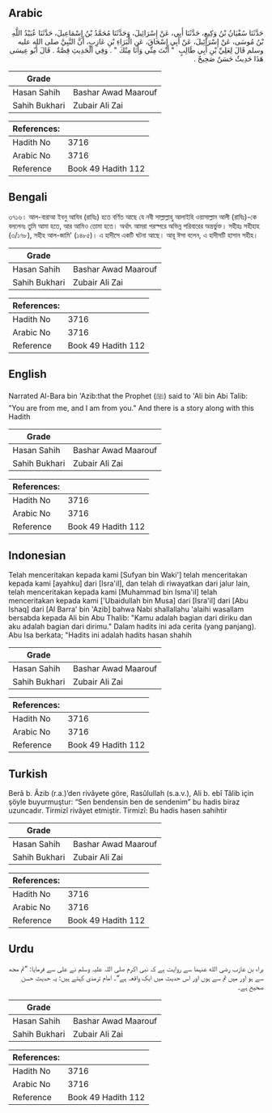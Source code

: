 ## Arabic


<div dir="rtl" lang="ar" style={{fontSize:'larger',backgroundColor:'#f8f9fa',padding:20}}>
حَدَّثَنَا سُفْيَانُ بْنُ وَكِيعٍ، حَدَّثَنَا أَبِي، عَنْ إِسْرَائِيلَ، وَحَدَّثَنَا مُحَمَّدُ بْنُ إِسْمَاعِيلَ، حَدَّثَنَا عُبَيْدُ اللَّهِ بْنُ مُوسَى، عَنْ إِسْرَائِيلَ، عَنْ أَبِي إِسْحَاقَ، عَنِ الْبَرَاءِ بْنِ عَازِبٍ، أَنَّ النَّبِيَّ صلى الله عليه وسلم قَالَ لِعَلِيِّ بْنِ أَبِي طَالِبٍ ‏ "‏ أَنْتَ مِنِّي وَأَنَا مِنْكَ ‏"‏ ‏.‏ وَفِي الْحَدِيثِ قِصَّةٌ ‏.‏ قَالَ أَبُو عِيسَى هَذَا حَدِيثٌ حَسَنٌ صَحِيحٌ ‏.‏
</div>
<div style={{backgroundColor:'#f8f9fa',padding:20, marginBottom: 10}}><table> <thead> <tr> <th>Grade</th> <th></th> </tr> </thead> <tbody> <tr><td>Hasan Sahih</td><td>Bashar Awad Maarouf</td></tr><tr><td>Sahih Bukhari</td><td>Zubair Ali Zai</td></tr></tbody></table><table> <thead> <tr> <th>References:</th> <th></th> </tr> </thead> <tbody><tr><td>Hadith No</td><td>3716</td></tr><tr><td>Arabic No</td><td>3716</td></tr><tr><td>Reference</td><td>Book 49 Hadith 112</td></tr></tbody></table></div>

## Bengali


<div dir="ltr" lang="bn" style={{fontSize:'larger',backgroundColor:'#f8f9fa',padding:20}}>
৩৭১৬। আল-বারাআ ইবনু আযিব (রাযিঃ) হতে বর্ণিত আছে যে নবী সাল্লাল্লাহু আলাইহি ওয়াসাল্লাম আলী (রাযিঃ)-কে বললেনঃ তুমি আমা হতে, আর আমিও তোমা হতে। অর্থাৎ আমরা পরস্পরে অভিন্ন পরিবারের অন্তর্ভুক্ত। সহীহঃ সহীহাহ (৩/১৭৮), সহীহ আল-জামি' (১৪৮৫)। এ হাদীসে একটি ঘটনা আছে। আবূ ঈসা বলেন, এ হাদীসটি হাসান সহীহ।
</div>
<div style={{backgroundColor:'#f8f9fa',padding:20, marginBottom: 10}}><table> <thead> <tr> <th>Grade</th> <th></th> </tr> </thead> <tbody> <tr><td>Hasan Sahih</td><td>Bashar Awad Maarouf</td></tr><tr><td>Sahih Bukhari</td><td>Zubair Ali Zai</td></tr></tbody></table><table> <thead> <tr> <th>References:</th> <th></th> </tr> </thead> <tbody><tr><td>Hadith No</td><td>3716</td></tr><tr><td>Arabic No</td><td>3716</td></tr><tr><td>Reference</td><td>Book 49 Hadith 112</td></tr></tbody></table></div>

## English


<div dir="ltr" lang="en" style={{fontSize:'larger',backgroundColor:'#f8f9fa',padding:20}}>
Narrated Al-Bara bin 'Azib:that the Prophet (ﷺ) said to 'Ali bin Abi Talib: "You are from me, and I am from you." And there is a story along with this Hadith
</div>
<div style={{backgroundColor:'#f8f9fa',padding:20, marginBottom: 10}}><table> <thead> <tr> <th>Grade</th> <th></th> </tr> </thead> <tbody> <tr><td>Hasan Sahih</td><td>Bashar Awad Maarouf</td></tr><tr><td>Sahih Bukhari</td><td>Zubair Ali Zai</td></tr></tbody></table><table> <thead> <tr> <th>References:</th> <th></th> </tr> </thead> <tbody><tr><td>Hadith No</td><td>3716</td></tr><tr><td>Arabic No</td><td>3716</td></tr><tr><td>Reference</td><td>Book 49 Hadith 112</td></tr></tbody></table></div>

## Indonesian


<div dir="ltr" lang="id" style={{fontSize:'larger',backgroundColor:'#f8f9fa',padding:20}}>
Telah menceritakan kepada kami [Sufyan bin Waki'] telah menceritakan kepada kami [ayahku] dari [Isra'il], dan telah di riwayatkan dari jalur lain, telah menceritakan kepada kami [Muhammad bin Isma'il] telah menceritakan kepada kami ['Ubaidullah bin Musa] dari [Isra'il] dari [Abu Ishaq] dari [Al Barra' bin 'Azib] bahwa Nabi shallallahu 'alaihi wasallam bersabda kepada Ali bin Abu Thalib: "Kamu adalah bagian dari diriku dan aku adalah bagian dari dirimu." Dalam hadits ini ada cerita (yang panjang). Abu Isa berkata; "Hadits ini adalah hadits hasan shahih
</div>
<div style={{backgroundColor:'#f8f9fa',padding:20, marginBottom: 10}}><table> <thead> <tr> <th>Grade</th> <th></th> </tr> </thead> <tbody> <tr><td>Hasan Sahih</td><td>Bashar Awad Maarouf</td></tr><tr><td>Sahih Bukhari</td><td>Zubair Ali Zai</td></tr></tbody></table><table> <thead> <tr> <th>References:</th> <th></th> </tr> </thead> <tbody><tr><td>Hadith No</td><td>3716</td></tr><tr><td>Arabic No</td><td>3716</td></tr><tr><td>Reference</td><td>Book 49 Hadith 112</td></tr></tbody></table></div>

## Turkish


<div dir="ltr" lang="tr" style={{fontSize:'larger',backgroundColor:'#f8f9fa',padding:20}}>
Berâ b. Âzib (r.a.)’den rivâyete göre, Rasûlullah (s.a.v.), Ali b. ebî Tâlib için şöyle buyurmuştur: “Sen bendensin ben de sendenim” bu hadis biraz uzuncadır. Tirmizî rivâyet etmiştir. Tirmizî: Bu hadis hasen sahihtir
</div>
<div style={{backgroundColor:'#f8f9fa',padding:20, marginBottom: 10}}><table> <thead> <tr> <th>Grade</th> <th></th> </tr> </thead> <tbody> <tr><td>Hasan Sahih</td><td>Bashar Awad Maarouf</td></tr><tr><td>Sahih Bukhari</td><td>Zubair Ali Zai</td></tr></tbody></table><table> <thead> <tr> <th>References:</th> <th></th> </tr> </thead> <tbody><tr><td>Hadith No</td><td>3716</td></tr><tr><td>Arabic No</td><td>3716</td></tr><tr><td>Reference</td><td>Book 49 Hadith 112</td></tr></tbody></table></div>

## Urdu


<div dir="rtl" lang="ur" style={{fontSize:'larger',backgroundColor:'#f8f9fa',padding:20}}>
براء بن عازب رضی الله عنہما سے روایت ہے کہ نبی اکرم صلی اللہ علیہ وسلم نے علی سے فرمایا: ”تم مجھ سے ہو اور میں تم سے ہوں اور اس حدیث میں ایک واقعہ ہے“۔ امام ترمذی کہتے ہیں: یہ حدیث حسن صحیح ہے۔
</div>
<div style={{backgroundColor:'#f8f9fa',padding:20, marginBottom: 10}}><table> <thead> <tr> <th>Grade</th> <th></th> </tr> </thead> <tbody> <tr><td>Hasan Sahih</td><td>Bashar Awad Maarouf</td></tr><tr><td>Sahih Bukhari</td><td>Zubair Ali Zai</td></tr></tbody></table><table> <thead> <tr> <th>References:</th> <th></th> </tr> </thead> <tbody><tr><td>Hadith No</td><td>3716</td></tr><tr><td>Arabic No</td><td>3716</td></tr><tr><td>Reference</td><td>Book 49 Hadith 112</td></tr></tbody></table></div>